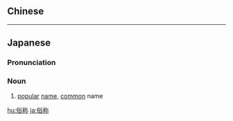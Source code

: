 {{also|俗稱}}
==Chinese==
{{zh-see|俗稱}}

----

==Japanese==
{{ja-kanjitab|ぞく|しょう|yomi=on}}

===Pronunciation===
{{ja-pron|ぞくしょう|y=on}}

===Noun===
{{ja-noun|ぞくしょう}}

# [[popular]] [[name]], [[common]] name

[[hu:俗称]]
[[ja:俗称]]